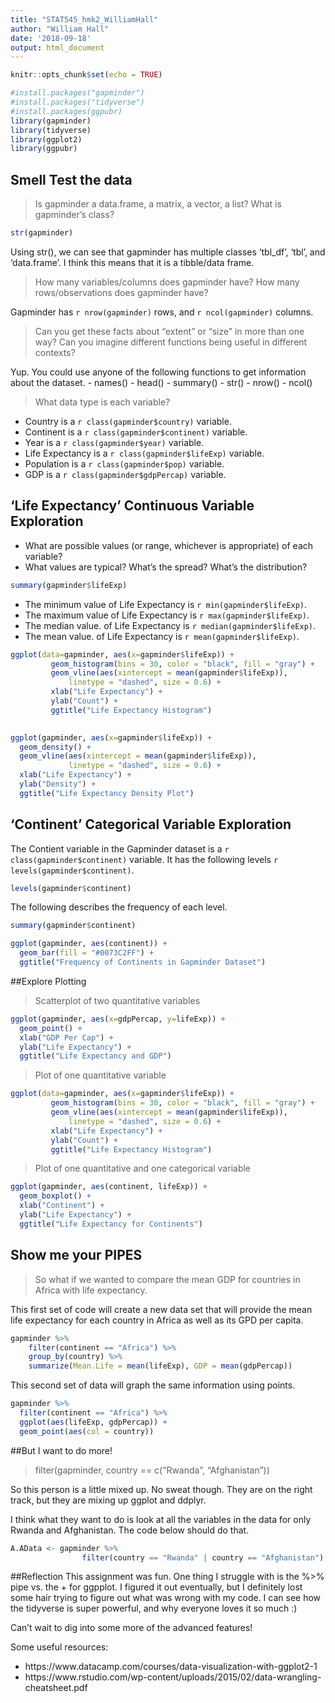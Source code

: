 ```yaml
---
title: "STAT545_hmk2_WilliamHall"
author: "William Hall"
date: '2018-09-18'
output: html_document
---
```


```r
knitr::opts_chunk$set(echo = TRUE)
```

```r
#install.packages("gapminder")
#install.packages("tidyverse")
#install.packages(ggpubr)
library(gapminder)
library(tidyverse)
library(ggplot2)
library(ggpubr)
```

## Smell Test the data

>Is gapminder a data.frame, a matrix, a vector, a list? What is gapminder's class?

```r
str(gapminder)
```

Using str(), we can see that gapminder has multiple classes 'tbl_df', 'tbl', and 'data.frame'. I think this means that it is a tibble/data frame.


>How many variables/columns does gapminder have? How many rows/observations does gapminder have?

Gapminder has `r nrow(gapminder)` rows, and `r ncol(gapminder)` columns.


>Can you get these facts about “extent” or “size” in more than one way? Can you imagine different functions being useful in different contexts?

Yup. You could use anyone of the following functions to get information about the dataset.
  - names()
  - head()
  - summary()
  - str()
  - nrow()
  - ncol()

>What data type is each variable?

  - Country         is a `r class(gapminder$country)` variable.
  - Continent       is a `r class(gapminder$continent)` variable.
  - Year            is a `r class(gapminder$year)` variable.
  - Life Expectancy is a `r class(gapminder$lifeExp)` variable.
  - Population      is a `r class(gapminder$pop)` variable.
  - GDP             is a `r class(gapminder$gdpPercap)` variable.

## 'Life Expectancy' Continuous Variable Exploration

  - What are possible values (or range, whichever is appropriate) of each variable?
  - What values are typical? What’s the spread? What’s the distribution?
  
```r
summary(gapminder$lifeExp)
```

  - The minimum value of Life Expectancy is  `r min(gapminder$lifeExp)`.
  - The maximum value of Life Expectancy is  `r max(gapminder$lifeExp)`.
  - The median  value. of Life Expectancy is `r median(gapminder$lifeExp)`.
  - The mean value. of Life Expectancy is    `r mean(gapminder$lifeExp)`.
  
```r
ggplot(data=gapminder, aes(x=gapminder$lifeExp)) +
         geom_histogram(bins = 30, color = "black", fill = "gray") +
         geom_vline(aes(xintercept = mean(gapminder$lifeExp)), 
             linetype = "dashed", size = 0.6) +
         xlab("Life Expectancy") + 
         ylab("Count") + 
         ggtitle("Life Expectancy Histogram")
            
```

```r
ggplot(gapminder, aes(x=gapminder$lifeExp)) +
  geom_density() +
  geom_vline(aes(xintercept = mean(gapminder$lifeExp)), 
             linetype = "dashed", size = 0.6) +
  xlab("Life Expectancy") + 
  ylab("Density") + 
  ggtitle("Life Expectancy Density Plot")

```

## 'Continent' Categorical Variable Exploration

The Contient variable in the Gapminder dataset is a `r class(gapminder$continent)` variable. It has the following levels `r levels(gapminder$continent)`.

```r
levels(gapminder$continent)
```

The following describes the frequency of each level.

```r
summary(gapminder$continent)
```

```r
ggplot(gapminder, aes(continent)) +
  geom_bar(fill = "#0073C2FF") +
  ggtitle("Frequency of Continents in Gapminder Dataset")
```

##Explore Plotting

> Scatterplot of two quantitative variables

```r
ggplot(gapminder, aes(x=gdpPercap, y=lifeExp)) +
  geom_point() +
  xlab("GDP Per Cap") + 
  ylab("Life Expectancy") + 
  ggtitle("Life Expectancy and GDP")

```

> Plot of one quantitative variable

```r
ggplot(data=gapminder, aes(x=gapminder$lifeExp)) +
         geom_histogram(bins = 30, color = "black", fill = "gray") +
         geom_vline(aes(xintercept = mean(gapminder$lifeExp)), 
             linetype = "dashed", size = 0.6) +
         xlab("Life Expectancy") + 
         ylab("Count") + 
         ggtitle("Life Expectancy Histogram")
```

> Plot of one quantitative and one categorical variable

```r
ggplot(gapminder, aes(continent, lifeExp)) +
  geom_boxplot() +
  xlab("Continent") + 
  ylab("Life Expectancy") + 
  ggtitle("Life Expectancy for Continents")
```


## Show me your PIPES

> So what if we wanted to compare the mean GDP for countries in Africa with life expectancy.

This first set of code will create a new data set that will provide the mean life expectancy for each country in Africa as well as its GPD per capita.

```r
gapminder %>% 
    filter(continent == "Africa") %>% 
    group_by(country) %>% 
    summarize(Mean.Life = mean(lifeExp), GDP = mean(gdpPercap))
```

This second set of data will graph the same information using points.

```r
gapminder %>% 
  filter(continent == "Africa") %>% 
  ggplot(aes(lifeExp, gdpPercap)) +
  geom_point(aes(col = country))
```

##But I want to do more!

> filter(gapminder, country == c("Rwanda", "Afghanistan"))

So this person is a little mixed up. No sweat though. They are on the right track, but they are mixing up ggplot and ddplyr.

I think what they want to do is look at all the variables in the data for only Rwanda and Afghanistan. The code below should do that.

```r
A.AData <- gapminder %>% 
                filter(country == "Rwanda" | country == "Afghanistan") 
```

##Reflection
This assignment was fun. One thing I struggle with is the %>% pipe vs. the + for ggpplot. I figured it out eventually, but I definitely lost some hair trying to figure out what was wrong with my code. I can see how the tidyverse is super powerful, and why everyone loves it so much :)



Can't wait to dig into some more of the advanced features!

Some useful resources:

* https://www.datacamp.com/courses/data-visualization-with-ggplot2-1
* https://www.rstudio.com/wp-content/uploads/2015/02/data-wrangling-cheatsheet.pdf
  
  